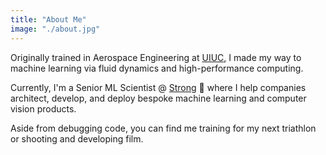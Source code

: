 ```yaml
---
title: "About Me"
image: "./about.jpg"
---
```



Originally trained in Aerospace Engineering at <a href="https://aerospace.illinois.edu/" target="_blank" rel="nofollow noopener noreferrer" aria-label="External Link"><Underlining>UIUC</Underlining>,</a> I made my way to machine learning via fluid dynamics and high-performance computing.

Currently, I'm a Senior ML Scientist @ <a href="https://strong.io" target="_blank" rel="nofollow noopener noreferrer" aria-label="External Link"><Underlining>Strong</Underlining></a> 💪 where I help companies architect, develop, and deploy bespoke machine learning and computer vision products.

Aside from debugging code, you can find me training for my next triathlon or shooting and developing film.
